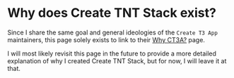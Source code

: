 # Why does Create TNT Stack exist?

Since I share the same goal and general ideologies of the `Create T3 App`
maintainers, this page solely exists to link to their
[Why CT3A?](https://create.t3.gg/en/why) page.

I will most likely revisit this page in the future to provide a more detailed
explanation of why I created Create TNT Stack, but for now, I will leave it at
that.
